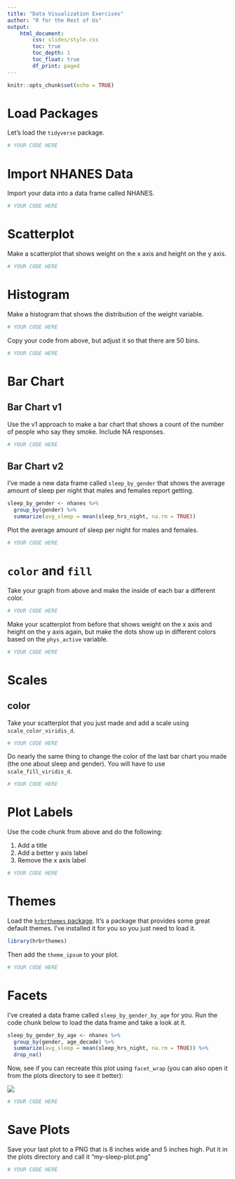 ```yaml
---
title: "Data Visualization Exercises"
author: "R for the Rest of Us"
output: 
    html_document:
        css: slides/style.css
        toc: true
        toc_depth: 1
        toc_float: true
        df_print: paged
---
```



```r
knitr::opts_chunk$set(echo = TRUE)
```

# Load Packages

Let's load the `tidyverse` package. 

```r
# YOUR CODE HERE 
```

# Import NHANES Data

Import your data into a data frame called NHANES. 

```r
# YOUR CODE HERE 
```


# Scatterplot

Make a scatterplot that shows weight on the x axis and height on the y axis.

```r
# YOUR CODE HERE 
```



# Histogram 

Make a histogram that shows the distribution of the weight variable.


```r
# YOUR CODE HERE 
```

Copy your code from above, but adjust it so that there are 50 bins.

```r
# YOUR CODE HERE 
```

# Bar Chart

## Bar Chart v1

Use the v1 approach to make a bar chart that shows a count of the number of people who say they smoke. Include NA responses.


```r
# YOUR CODE HERE 
```



## Bar Chart v2

I've made a new data frame called `sleep_by_gender` that shows the average amount of sleep per night that males and females report getting. 

```r
sleep_by_gender <- nhanes %>% 
  group_by(gender) %>% 
  summarize(avg_sleep = mean(sleep_hrs_night, na.rm = TRUE)) 
```

Plot the average amount of sleep per night for males and females.

```r
# YOUR CODE HERE 
```




# `color` and `fill`

Take your graph from above and make the inside of each bar a different color.

```r
# YOUR CODE HERE 
```

Make your scatterplot from before that shows weight on the x axis and height on the y axis again, but make the dots show up in different colors based on the `phys_active` variable.

```r
# YOUR CODE HERE 
```


# Scales

## color

Take your scatterplot that you just made and add a scale using `scale_color_viridis_d`. 

```r
# YOUR CODE HERE
```

Do nearly the same thing to change the color of the last bar chart you made (the one about sleep and gender). You will have to use `scale_fill_viridis_d`. 

```r
# YOUR CODE HERE 
```


# Plot Labels

Use the code chunk from above and do the following:

1. Add a title
2. Add a better y axis label
3. Remove the x axis label

```r
# YOUR CODE HERE 
```



# Themes

Load the [`hrbrthemes` package](https://hrbrmstr.github.io/hrbrthemes/index.html). It's a package that provides some great default themes. I've installed it for you so you just need to load it.


```r
library(hrbrthemes)
```

Then add the `theme_ipsum` to your plot.

```r
# YOUR CODE HERE 
```

# Facets

I've created a data frame called `sleep_by_gender_by_age` for you. Run the code chunk below to load the data frame and take a look at it.

```r
sleep_by_gender_by_age <- nhanes %>% 
  group_by(gender, age_decade) %>% 
  summarize(avg_sleep = mean(sleep_hrs_night, na.rm = TRUE)) %>% 
  drop_na()
```

Now, see if you can recreate this plot using `facet_wrap` (you can also open it from the plots directory to see it better):

![](plots/sleep-by-gender-by-age.png)

```r
# YOUR CODE HERE 
```


# Save Plots

Save your last plot to a PNG that is 8 inches wide and 5 inches high. Put it in the plots directory and call it "my-sleep-plot.png"


```r
# YOUR CODE HERE 
```




